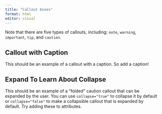 ```yaml
---
title: "Callout boxes"
format: html
editor: visual
---
```


::: callout-note
Note that there are five types of callouts, including: `note`, `warning`, `important`, `tip`, and `caution`.
:::

::: callout-tip
## Callout with Caption

This should be an example of a callout with a caption. So add a caption!
:::

::: {.callout-caution collapse="true"}
## Expand To Learn About Collapse

This should be an example of a "folded" caution callout that can be expanded by the user. You can use `collapse="true"` to collapse it by default or `collapse="false"` to make a collapsible callout that is expanded by default. Try adding these to attributes.
:::
